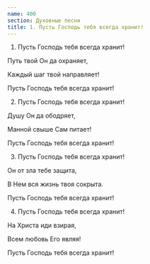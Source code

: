 ```yaml
---
name: 400
section: Духовные песни
title: 1. Пусть Господь тебя всегда хранит!
---
```

1. Пусть Господь тебя всегда хранит!

Путь твой Он да охраняет,

Каждый шаг твой направляет!

Пусть Господь тебя всегда хранит!


2. Пусть Господь тебя всегда хранит!

Душу Он да ободряет,

Манной свыше Сам питает!

Пусть Господь тебя всегда хранит!


3. Пусть Господь тебя всегда хранит!

Он от зла тебе защита,

В Нем вся жизнь твоя сокрыта.

Пусть Господь тебя всегда хранит!


4. Пусть Господь тебя всегда хранит!

На Христа иди взирая,

Всем любовь Его являя!

Пусть Господь тебя всегда хранит!